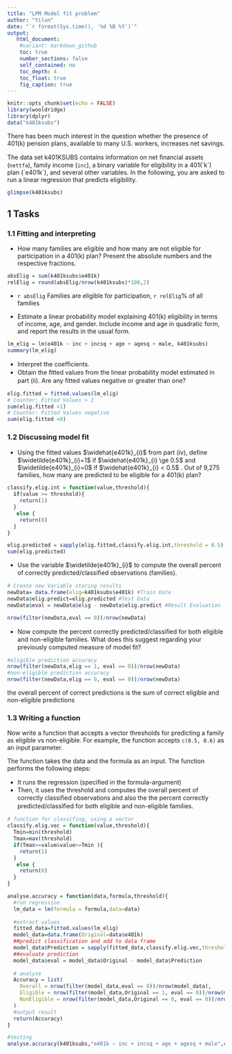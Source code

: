 ```yaml
---
title: "LPM Model fit problem"
author: "Yilun"
date: "`r format(Sys.time(), '%d %B %Y')`"
output: 
   html_document:
    #variant: markdown_github
    toc: true
    number_sections: false
    self_contained: no
    toc_depth: 4
    toc_float: true
    fig_caption: true
---
```


```r
knitr::opts_chunk$set(echo = FALSE)
library(wooldridge)
library(dplyr)
data("k401ksubs")
```

There has been much interest in the question whether the presence of 401(k) pension plans, available to many U.S. workers, increases net savings.  

The data set k401KSUBS contains information on net ﬁnancial assets (`nettfa`), family income (`inc`), a binary variable for eligibility in a 401(´k´) plan (´e401k´), and several other variables. In the following, you are asked to run a linear regression that predicts eligibility.

```r
glimpse(k401ksubs)
```

## 1 Tasks 
### 1.1 Fitting and interpreting
* How many families are eligible and how many are not eligible for participation in a 401(k) plan? Present the absolute numbers and the respective fractions.
```r
absElig = sum(k401ksubs$e401k)
relElig = round(absElig/nrow(k401ksubs)*100,2)
```
  
  + `r absElig` Families are eligible for participation, `r relElig`% of all families

* Estimate a linear probability model explaining 401(k) eligibility in terms of income, age, and gender. Include income and age in quadratic form, and report the results in the usual form.

```r
lm_elig = lm(e401k ~ inc + incsq + age + agesq + male, k401ksubs)
summary(lm_elig)
```
* Interpret the coeﬃcients.
* Obtain the ﬁtted values from the linear probability model estimated in part (ii). Are any ﬁtted values negative or greater than one?
```r
elig.fitted = fitted.values(lm_elig)
# Counter: Fitted Values > 1 
sum(elig.fitted >1)
# Counter: Fitted Values negative
sum(elig.fitted <0)
```

### 1.2 Discussing model fit
* Using the ﬁtted values $\widehat{e401k}_{i}$ from part (iv), deﬁne $\widetilde{e401k}_{i}=1$ if $\widehat{e401k}_{i} \ge 0.5$ and $\widetilde{e401k}_{i}=0$  if $\widehat{e401k}_{i} < 0.5$ . Out of 9,275 families, how many are predicted to be eligible for a 401(k) plan?
```r
classify.elig.int = function(value,threshold){
  if(value >= threshold){
    return(1) 
  }
   else {
    return(0)
  }
}

elig.predicted = sapply(elig.fitted,classify.elig.int,threshold = 0.5)
sum(elig.predicted)
```

* Use the variable $\widetilde{e401k}_{i}$ to compute the overall percent of correctly predicted/classiﬁed observations (families).
```r
# Create new Variable storing results
newData= data.frame(elig=k401ksubs$e401k) #Train Data
newData$elig.predict=elig.predicted #Test Data
newData$eval = newData$elig - newData$elig.predict #Result Evaluation

nrow(filter(newData,eval == 0))/nrow(newData)

```

* Now compute the percent correctly predicted/classiﬁed for both eligible and non-eligible families. What does this suggest regarding your previously computed measure of model ﬁt?
```r
#eligible prediction accuracy
nrow(filter(newData,elig == 1, eval == 0))/nrow(newData)
#non-eligible prediction accuracy
nrow(filter(newData,elig == 0, eval == 0))/nrow(newData)
```
the overall percent of correct predictions is the sum of correct eligible and non-eligible predictions

### 1.3 Writing a function
Now write a function that accepts a vector thresholds for predicting a family as eligible vs non-eligible. For example, the function accepts `c(0.5, 0.6)` as an input parameter.

The function takes the data and the formula as an input. The function performs the following steps:

* It runs the regression (speciﬁed in the formula-argument)
* Then, it uses the threshold and computes the overall percent of correctly classiﬁed observations and also the the percent correctly predicted/classiﬁed for both eligible and non-eligible families.

```r
# function for classifing, using a vector
classify.elig.vec = function(value,threshold){
  Tmin=min(threshold)
  Tmax=max(threshold)
  if(Tmax>=value&value>=Tmin ){
    return(1) 
  }
   else {
    return(0)
  }
}

analyse.accuracy = function(data,formula,threshold){
  #run regression
  lm_data = lm(formula = formula,data=data)
  
  #extract values 
  fitted_data=fitted.values(lm_elig)
  model_data=data.frame(Original=data$e401k)
  ##predict classification and add to data frame
  model_data$Prediction = sapply(fitted_data,classify.elig.vec,threshold = threshold)
  ##evaluate prediction
  model_data$eval = model_data$Original - model_data$Prediction
  
  # analyse 
  Accuracy = list(
    Overall = nrow(filter(model_data,eval == 0))/nrow(model_data),
    Eligible = nrow(filter(model_data,Original == 1, eval == 0))/nrow(model_data),
    NonEligible = nrow(filter(model_data,Original == 0, eval == 0))/nrow(model_data)
  )
  #output result
  return(Accuracy)
}

#testing
analyse.accuracy(k401ksubs,"e401k ~ inc + incsq + age + agesq + male",c(0.5,0.6))

```


